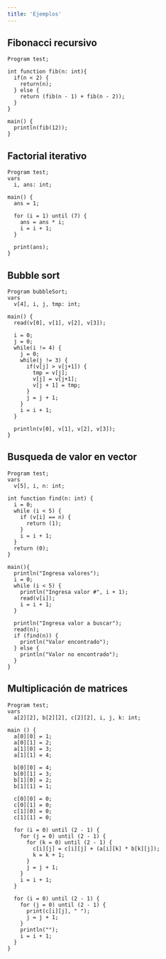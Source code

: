 ```yaml
---
title: 'Ejemplos'
---
```


## Fibonacci recursivo

```
Program test;

int function fib(n: int){
  if(n < 2) {
    return(n);
  } else {
    return (fib(n - 1) + fib(n - 2));
  }
}

main() {
  println(fib(12));
}
```

## Factorial iterativo

```
Program test;
vars
  i, ans: int;

main() {
  ans = 1;

  for (i = 1) until (7) {
    ans = ans * i;
    i = i + 1;
  }

  print(ans);
}
```

## Bubble sort

```
Program bubbleSort;
vars
  v[4], i, j, tmp: int;

main() {
  read(v[0], v[1], v[2], v[3]);

  i = 0;
  j = 0;
  while(i != 4) {
    j = 0;
    while(j != 3) {
      if(v[j] > v[j+1]) {
        tmp = v[j];
        v[j] = v[j+1];
        v[j + 1] = tmp;
      }
      j = j + 1;
    }
    i = i + 1;
  }

  println(v[0], v[1], v[2], v[3]);
}
```

## Busqueda de valor en vector

```
Program test;
vars
  v[5], i, n: int;

int function find(n: int) {
  i = 0;
  while (i < 5) {
    if (v[i] == n) {
      return (1);
    }
    i = i + 1;
  }
  return (0);
}

main(){
  println("Ingresa valores");
  i = 0;
  while (i < 5) {
    println("Ingresa valor #", i + 1);
    read(v[i]);
    i = i + 1;
  }

  println("Ingresa valor a buscar");
  read(n);
  if (find(n)) {
    println("Valor encontrado");
  } else {
    println("Valor no encontrado");
  }
}
```

## Multiplicación de matrices

```
Program test;
vars
  a[2][2], b[2][2], c[2][2], i, j, k: int;

main () {
  a[0][0] = 1;
  a[0][1] = 2;
  a[1][0] = 3;
  a[1][1] = 4;

  b[0][0] = 4;
  b[0][1] = 3;
  b[1][0] = 2;
  b[1][1] = 1;

  c[0][0] = 0;
  c[0][1] = 0;
  c[1][0] = 0;
  c[1][1] = 0;

  for (i = 0) until (2 - 1) {
    for (j = 0) until (2 - 1) {
      for (k = 0) until (2 - 1) {
        c[i][j] = c[i][j] + (a[i][k] * b[k][j]);
        k = k + 1;
      }
      j = j + 1;
    }
    i = i + 1;
  }

  for (i = 0) until (2 - 1) {
    for (j = 0) until (2 - 1) {
      print(c[i][j], " ");
      j = j + 1;
    }
    println("");
    i = i + 1;
  }
}
```

